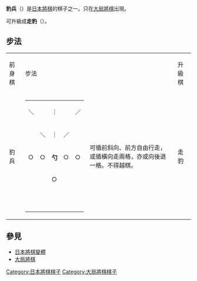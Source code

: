 {{japanese|japanese=豹兵|kana=ひょうへい|romaji=Hyōhei}}

'''豹兵'''（{{lang|ja|ひょうへい}}）是[[日本將棋|日本將棋]]的棋子之一。只在[[大局將棋|大局將棋]]出現。

可升級成'''走豹'''（{{lang|ja|そうひょう}}）。

==步法==

{| border="1" cellspacing="0" cellpadding="3"
|----- bgcolor="#dddddd"
| 前身棋 || colspan="2" | 步法 || 升級棋 || colspan="2" | 步法
|-----
| 豹兵 ||
{| border="1" cellspacing="0" cellpadding="3"
|-----
| ＼ ||   || ｜ ||   || ／
|-----
|   || ＼ || ｜ || ／ ||  
|-----
| ○ || ○ || '''勺''' || ○ || ○
|-----
|   ||   || ○ ||   ||  
|-----
|   ||   ||   ||   ||  
|}
| 可循前斜向、前方自由行走，或循橫向走兩格，亦或向後退一格。不得越棋。 || 走豹
|
{| border="1" cellspacing="0" cellpadding="3"
|-----
| ＼ ||   || ｜ ||   || ／
|-----
|   || ＼ || ｜ || ／ ||  
|-----
| ─ || ─ || '''趵''' || ─ || ─
|-----
|   ||   ||   ||   ||  
|-----
|   ||   ||   ||   ||  
|}
| 可循橫向、前斜向、前方自由行走。不得越棋。
|}

==參見==
*[[日本將棋變體|日本將棋變體]]
*[[大局將棋|大局將棋]]

[[Category:日本將棋棋子|Category:日本將棋棋子]]
[[Category:大局將棋棋子|Category:大局將棋棋子]]